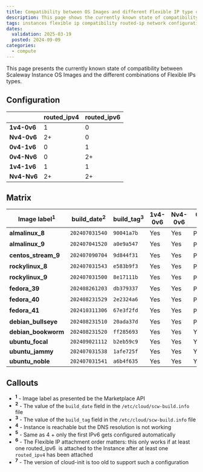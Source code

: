 ```yaml
---
title: Compatibility between OS Images and different Flexible IP type combinations
description: This page shows the currently known state of compatibility between Scaleway Instance OS Images and the different combinations of Flexible IPs types.
tags: instances flexible ip compatibility routed-ip network configuration
dates:
  validation: 2025-03-19
  posted: 2024-09-09
categories:
  - compute
---
```


This page presents the currently known state of compatibility between Scaleway Instance OS Images and the different combinations of Flexible IPs types.

## Configuration

|               | **routed_ipv4** | **routed_ipv6** |
| ------------- | ------------- | ------------- |
| **1v4-0v6** | 1             | 0             |
| **Nv4-0v6** | 2+            | 0             |
| **0v4-1v6** | 0             | 1             |
| **0v4-Nv6** | 0             | 2+            |
| **1v4-1v6** | 1             | 1             |
| **Nv4-Nv6** | 2+            | 2+            |


## Matrix

| Image label<sup>1</sup> | **build_date<sup>2</sup>** | **build_tag<sup>3</sup>** | **1v4-0v6** | **Nv4-0v6** | **0v4-1v6** | **0v4-Nv6** | **1v4-1v6** | **Nv4-Nv6** |
| ----------------------- | ------------------------ | ----------------------- | ------------- | ------------- | ------------- | ------------- | ------------- | ------------- |
| **almalinux_8**          | `202407031540`           | `90041a7b`              |        Yes       |       Yes        |      Partly<sup>4</sup>         |       Partly<sup>4</sup>        |       Yes        |       Yes        |
| **almalinux_9**           | `202407041520`           | `a0e9a547`              |       Yes        |       Yes        |       Partly<sup>4</sup>        |        Partly<sup>4</sup>       |       Yes        |       Yes        |
| **centos_stream_9**      | `202407090704`           | `9d844f31`              |       Yes        |       Yes        |      Partly<sup>4</sup>         |       Partly<sup>4</sup>        |       Yes        |       Yes        |
| **rockylinux_8**        | `202407031543`           | `e583b9f3`              |       Yes        |       Yes        |       Partly<sup>4</sup>        |       Partly<sup>4</sup>        |       Yes        |       Yes        |
| **rockylinux_9**          | `202407031500`           | `8e17111b`              |       Yes        |       Yes        |     Partly<sup>4</sup>          |        Partly<sup>4</sup>       |       Yes <sup>6</sup>       |       Yes<sup>6</sup>        |
| **fedora_39**             | `202408261203`           | `db379337`              |       Yes        |       Yes        |      Partly<sup>4</sup>         |       Partly<sup>4</sup>        |       No<sup>7</sup>        |       No<sup>7</sup>        |
| **fedora_40**             | `202408231529`           | `2e2324a6`              |       Yes        |       Yes        |       Partly<sup>4</sup>        |       Partly<sup>4</sup>        |       Yes<sup>6</sup>       |       Yes<sup>6</sup>        |
| **fedora_41**             | `202410311306`           | `67e3f2fd`              |       Yes        |       Yes        |       Partly<sup>4</sup>        |       Partly<sup>4</sup>        |       Yes<sup>6</sup>       |       Yes<sup>6</sup>        |
| **debian_bullseye**       | `202408231510`           | `20ada37d`              |       Yes        |       Yes        |        Partly<sup>4</sup>       |       Partly<sup>5</sup>        |       Yes        |       Yes        |
| **debian_bookworm**       | `202408231520`           | `ff285693`              |       Yes        |       Yes        |       Yes       |      Yes        |       Yes        |       Yes        |
| **ubuntu_focal**          | `202409021112`           | `b2eb59c9`              |       Yes        |       Yes        |      Yes        |      Yes        |       Yes        |       Yes        |
| **ubuntu_jammy**          | `202407031538`           | `1afe725f`              |       Yes        |       Yes        |     Yes       |        Yes      |       Yes        |       Yes        |
| **ubuntu_noble**          | `202407031541`           | `a6b4f635`              |       Yes        |       Yes        |     Yes      |     Yes        |       Yes        |       Yes        |

## Callouts

- **<sup>1</sup>** - Image label as presented be the Marketplace API
- **<sup>2</sup>** - The value of the `build_date` field in the `/etc/cloud/scw-build.info` file
- **<sup>3</sup>** - The value of the `build_tag` field in the `/etc/cloud/scw-build.info` file
- **<sup>4</sup>** - Instance is reachable but the DNS resolution is not working
- **<sup>5</sup>** - Same as 4 + only the first IPv6 gets configured automatically
- **<sup>6</sup>** - The Flexible IP attachment order matters: this only works if at least one routed_ipv6  is attached to the Instance after at least one `routed_ipv4` has been attached
- **<sup>7</sup>** - The version of cloud-init is too old to support such a configuration